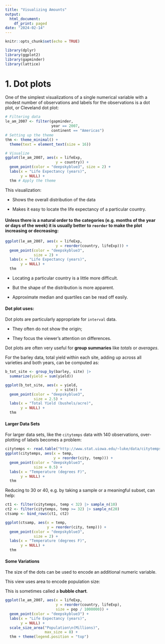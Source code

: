 ```yaml
---
title: "Visualizing Amounts"
output:
  html_document:
    df_print: paged
date: "2024-02-14"
---
```


```r
knitr::opts_chunk$set(echo = TRUE)
```

```r
library(dplyr)
library(ggplot2)
library(gapminder)
library(lattice)

```

# 1. Dot plots

One of the simplest visualizations of a single numerical variable with a modest number of observations and labels for the observations is a dot plot, or Cleveland dot plot:

```r
# Filtering data
le_am_2007 <- filter(gapminder, 
                     year == 2007,
                     continent == "Americas")
# Setting up the theme
thm <- theme_minimal() +
  theme(text = element_text(size = 16))

# Visualize
ggplot(le_am_2007, aes(x = lifeExp,
                       y = country)) +
  geom_point(color = "deepskyblue3", size = 2) +
  labs(x = "Life Expectancy (years)",
       y = NULL) + 
  thm # Apply the theme

```

This visualization:

-   Shows the overall distribution of the data

-   Makes it easy to locate the life expectancy of a particular country.

#### Unless there is a natural order to the categories (e.g. months of the year or days of the week) it is usually better to `reorder` to make the plot increasing or decreasing:

```r
ggplot(le_am_2007, aes(x = lifeExp,
                       y = reorder(country, lifeExp))) +
  geom_point(color = "deepskyblue3",
             size = 2) +
  labs(x = "Life Expectancy (years)",
       y = NULL) +
  thm

```

-   Locating a particular country is a little more difficult.

-   But the shape of the distribution is more apparent.

-   Approximate median and quartiles can be read off easily.

#### Dot plot uses:

Dot plots are particularly appropriate for `interval` data.

-   They often do not show the origin;

-   They focus the viewer's attention on differences.

Dot plots are often very useful for **group summaries** like *totals* or *averages*.

For the barley data, total yield within each site, adding up across all varieties and both years, can be computed as:

```r
b_tot_site <- group_by(barley, site) |>
  summarize(yield = sum(yield))

ggplot(b_tot_site, aes(x = yield,
                       y = site)) +
  geom_point(color = "deepskyblue3",
             size = 2.5) +
  labs(x = "Total Yield (bushels/acre)",
       y = NULL) +
  thm

```

#### Larger Data Sets

For larger data sets, like the `citytemps` data with 140 observations, over-plotting of labels becomes a problem:

```r
citytemps <- read.table("http://www.stat.uiowa.edu/~luke/data/citytemps.dat", header = TRUE)
ggplot(citytemps, aes(x = temp,
                      y = reorder(city, temp))) +
  geom_point(color = "deepskyblue3",
             size = 0.5) +
  labs(x = "Temperature (degrees F)",
       y = NULL) +
  thm

```

Reducing to 30 or 40, e.g. by taking a sample or a meaningful subset, can help:

```r
ct1 <- filter(citytemps, temp < 32) |> sample_n(10)
ct2 <- filter(citytemps, temp >= 32) |> sample_n(20)
ctsamp <- bind_rows(ct1, ct2)

ggplot(ctsamp, aes(x = temp,
                   y = reorder(city, temp))) +
  geom_point(color = "deepskyblue3",
             size = 2) +
  labs(x = "Temperature (degrees F)",
       y = NULL) +
  thm
```

#### Some Variations

The size of the dots can be used to encode an additional numeric variable.

This view uses area to encode population size:

This is sometimes called a **bubble chart**.

```r
ggplot(le_am_2007, aes(x = lifeExp,
                       y = reorder(country, lifeExp),
                       size = pop / 1000000)) +
  geom_point(color = "deepskyblue3") +
  labs(x = "Life Expectancy (years)",
       y = NULL) +
  scale_size_area("Population\n(Millions)", 
                  max_size = 8) +
  thm + theme(legend.position = "top")

```
